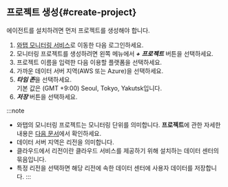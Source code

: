 ## 프로젝트 생성{#create-project}

에이전트를 설치하려면 먼저 프로젝트를 생성해야 합니다.

1. [와탭 모니터링 서비스](https://service.whatap.io)로 이동한 다음 로그인하세요.
1. 모니터링 프로젝트를 생성하려면 왼쪽 메뉴에서 ***+ 프로젝트*** 버튼을 선택하세요.
1. 프로젝트 이름을 입력한 다음 이용할 플랫폼을 선택하세요.
1. 가까운 데이터 서버 지역(AWS 또는 Azure)을 선택하세요.
1. ***타임 존***을 선택하세요.<br/>기본 값은 (GMT +9:00) Seoul, Tokyo, Yakutsk입니다.
1. ***저장*** 버튼을 선택하세요.

:::note
* 와탭의 모니터링 프로젝트는 모니터링 단위를 의미합니다. **프로젝트**에 관한 자세한 내용은 [다음 문서](../project)에서 확인하세요.
* 데이터 서버 지역은 리전을 의미합니다.
* 클라우드에서 리전이란 클라우드 서비스를 제공하기 위해 설치하는 데이터 센터의 묶음입니다.
* 특정 리전을 선택하면 해당 리전에 속한 데이터 센터에 사용자 데이터를 저장합니다.
:::

